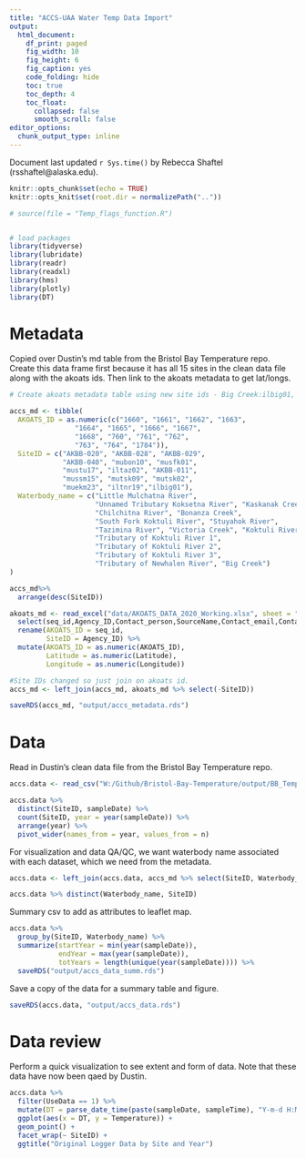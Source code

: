 ```yaml
---
title: "ACCS-UAA Water Temp Data Import"
output:
  html_document: 
    df_print: paged
    fig_width: 10
    fig_height: 6
    fig_caption: yes
    code_folding: hide
    toc: true
    toc_depth: 4
    toc_float:
      collapsed: false
      smooth_scroll: false
editor_options: 
  chunk_output_type: inline
---
```

Document last updated `r Sys.time()` by Rebecca Shaftel (rsshaftel@alaska.edu).


```r
knitr::opts_chunk$set(echo = TRUE)
knitr::opts_knit$set(root.dir = normalizePath(".."))

# source(file = "Temp_flags_function.R")


# load packages
library(tidyverse)
library(lubridate)
library(readr)
library(readxl)
library(hms)
library(plotly)
library(DT)
```

# Metadata

Copied over Dustin's md table from the Bristol Bay Temperature repo. Create this data frame first because it has all 15 sites in the clean data file along with the akoats ids. Then link to the akoats metadata to get lat/longs.

```r
# Create akoats metadata table using new site ids - Big Creek:ilbig01,

accs_md <- tibble(
  AKOATS_ID = as.numeric(c("1660", "1661", "1662", "1663",
                "1664", "1665", "1666", "1667",
                "1668", "760", "761", "762", 
                "763", "764", "1784")),
  SiteID = c("AKBB-020", "AKBB-028", "AKBB-029", 
             "AKBB-040", "mubon10", "musfk01",
             "mustu17", "iltaz02", "AKBB-011",
             "mussm15", "mutsk09", "mutsk02", 
             "muekm23", "iltnr19","ilbig01"),
  Waterbody_name = c("Little Mulchatna River",
                     "Unnamed Tributary Koksetna River", "Kaskanak Creek",
                     "Chilchitna River", "Bonanza Creek",
                     "South Fork Koktuli River", "Stuyahok River",
                     "Tazimina River", "Victoria Creek", "Koktuli River",
                     "Tributary of Koktuli River 1",
                     "Tributary of Koktuli River 2",
                     "Tributary of Koktuli River 3",
                     "Tributary of Newhalen River", "Big Creek")
)

accs_md%>% 
  arrange(desc(SiteID))

```


```r

akoats_md <- read_excel("data/AKOATS_DATA_2020_Working.xlsx", sheet = "CONTINUOUS_DATA") %>%
  select(seq_id,Agency_ID,Contact_person,SourceName,Contact_email,Contact_telephone,Latitude,Longitude,Sensor_accuracy) %>%
  rename(AKOATS_ID = seq_id,
         SiteID = Agency_ID) %>% 
  mutate(AKOATS_ID = as.numeric(AKOATS_ID),
         Latitude = as.numeric(Latitude),
         Longitude = as.numeric(Longitude))

#Site IDs changed so just join on akoats id.
accs_md <- left_join(accs_md, akoats_md %>% select(-SiteID))

saveRDS(accs_md, "output/accs_metadata.rds")
```


# Data

Read in Dustin's clean data file from the Bristol Bay Temperature repo.

```r

accs.data <- read_csv("W:/Github/Bristol-Bay-Temperature/output/BB_Temp_Clean_2020-12-18.csv")

accs.data %>% 
  distinct(SiteID, sampleDate) %>% 
  count(SiteID, year = year(sampleDate)) %>% 
  arrange(year) %>% 
  pivot_wider(names_from = year, values_from = n)
```

For visualization and data QA/QC, we want waterbody name associated with each dataset, which we need from the metadata. 

```r

accs.data <- left_join(accs.data, accs_md %>% select(SiteID, Waterbody_name), by = "SiteID")

accs.data %>% distinct(Waterbody_name, SiteID)


```

Summary csv to add as attributes to leaflet map.

```r
accs.data %>% 
  group_by(SiteID, Waterbody_name) %>% 
  summarize(startYear = min(year(sampleDate)),
            endYear = max(year(sampleDate)),
            totYears = length(unique(year(sampleDate)))) %>% 
  saveRDS("output/accs_data_summ.rds")

```


Save a copy of the data for a summary table and figure.

```r
saveRDS(accs.data, "output/accs_data.rds")
```




# Data review

Perform a quick visualization to see extent and form of data. Note that these data have now been qaed by Dustin.

```r

accs.data %>%
  filter(UseData == 1) %>% 
  mutate(DT = parse_date_time(paste(sampleDate, sampleTime), "Y-m-d H:M:S")) %>%
  ggplot(aes(x = DT, y = Temperature)) +
  geom_point() +
  facet_wrap(~ SiteID) +
  ggtitle("Original Logger Data by Site and Year")

```

